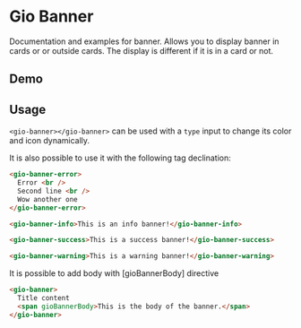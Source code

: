 
<Meta title="Components / Banner / README" />

# Gio Banner

Documentation and examples for banner. Allows you to display banner in cards or or outside cards. The display is different if it is in a card or not.

## Demo

<Story id="components-banner--default"></Story>

## Usage

`<gio-banner></gio-banner>` can be used with a `type` input to change its color and icon dynamically.

It is also possible to use it with the following tag declination:

```html
<gio-banner-error>
  Error <br />
  Second line <br />
  Wow another one
</gio-banner-error>

<gio-banner-info>This is an info banner!</gio-banner-info>

<gio-banner-success>This is a success banner!</gio-banner-success>

<gio-banner-warning>This is a warning banner!</gio-banner-warning>
```

It is possible to add body with [gioBannerBody] directive

```html 
<gio-banner>
  Title content
  <span gioBannerBody>This is the body of the banner.</span>
</gio-banner>
```